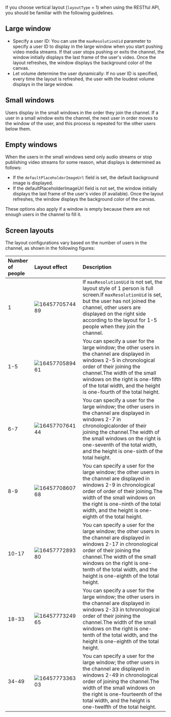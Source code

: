 
If you choose vertical layout (`layoutType` = 1) when using the <Vg k="MPUSH" /> RESTful API, you should be familiar with the following guidelines.

## Large window

- Specify a user ID:
  You can use the `maxResolutionUid` parameter to specify a user ID to display in the large window when you start pushing video media streams. If that user stops pushing or exits the channel, the window initially displays the last frame of the user's video. Once the layout refreshes, the window displays the background color of the canvas.
- Let volume determine the user dynamically:
  If no user ID is specified, every time the layout is refreshed, the user with the loudest volume displays in the large window.

## Small windows

Users display in the small windows in the order they join the channel. If a user in a small window exits the channel, the next user in order moves to the window of the user, and this process is repeated for the other users below them.

## Empty windows

When the users in the small windows send only audio streams or stop publishing video streams for some reason, what displays is determined as follows:

- If the `defaultPlaceholderImageUrl` field is set, the default background image is displayed.
- If the defaultPlaceholderImageUrl field is not set, the window initially displays the last frame of the user's video (if available). Once the layout refreshes, the window displays the background color of the canvas.

<div class="alert note"> These options also apply if a window is empty because there are not enough users in the channel to fill it.</div>

## Screen layouts

The layout configurations vary based on the number of users in the channel, as shown in the following figures:

| Number of people | Layout effect                                                | Description                                                  |
| :--------------- | :----------------------------------------------------------- | :----------------------------------------------------------- |
| 1                |![1645770574489](https://web-cdn.agora.io/docs-files/1645770574489) | If `maxResolutionUid` is not set, the layout style of 1 person is full screen.If `maxResolutionUid` is set, but the user has not joined the channel, other users are displayed on the right side according to the layout for 1-5 people when they join the channel. |
| 1-5              | ![1645770589461](https://web-cdn.agora.io/docs-files/1645770589461) | You can specify a user for the large window; the other users in the channel are displayed in windows 2-5 in chronological order of their joining the channel.The width of the small windows on the right is one-fifth of the total width, and the height is one-fourth of the total height. |
| 6-7              | ![1645770764144](https://web-cdn.agora.io/docs-files/1645770764144) | You can specify a user for the large window; the other users in the channel are displayed in windows 2-7 in chronologicalorder of their joining the channel.The width of the small windows on the right is one-seventh of the total width, and the height is one-sixth of the total height. |
| 8-9              |![1645770860768](https://web-cdn.agora.io/docs-files/1645770860768) | You can specify a user for the large window; the other users in the channel are displayed in windows 2-9 in chronological order of order of their joining.The width of the small windows on the right is one-ninth of the total width, and the height is one-eighth of the total height. |
| 10-17            | ![1645777289380](https://web-cdn.agora.io/docs-files/1645777289380) | You can specify a user for the large window; the other users in the channel are displayed in windows 2-17 in chronological order of their joining the channel.The width of the small windows on the right is one-tenth of the total width, and the height is one-eighth of the total height. |
| 18-33            | ![1645777324965](https://web-cdn.agora.io/docs-files/1645777324965)| You can specify a user for the large window; the other users in the channel are displayed in windows 2-33 in tchronological order of their joining the channel.The width of the small windows on the right is one-tenth of the total width, and the height is one-eighth of the total height. |
| 34-49            | ![1645777336303](https://web-cdn.agora.io/docs-files/1645777336303) | You can specify a user for the large window; the other users in the channel are displayed in windows 2-49 in chronological order of joining the channel.The width of the small windows on the right is one-fourteenth of the total width, and the height is one-twelfth of the total height. |